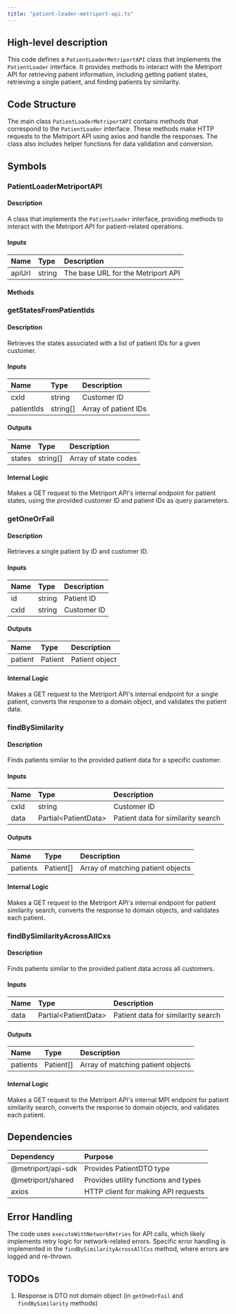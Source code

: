 ```yaml
---
title: "patient-loader-metriport-api.ts"
---
```


## High-level description
This code defines a `PatientLoaderMetriportAPI` class that implements the `PatientLoader` interface. It provides methods to interact with the Metriport API for retrieving patient information, including getting patient states, retrieving a single patient, and finding patients by similarity.

## Code Structure
The main class `PatientLoaderMetriportAPI` contains methods that correspond to the `PatientLoader` interface. These methods make HTTP requests to the Metriport API using axios and handle the responses. The class also includes helper functions for data validation and conversion.

## Symbols

### PatientLoaderMetriportAPI
#### Description
A class that implements the `PatientLoader` interface, providing methods to interact with the Metriport API for patient-related operations.

#### Inputs
| Name | Type | Description |
|:-----|:-----|:------------|
| apiUrl | string | The base URL for the Metriport API |

#### Methods

### getStatesFromPatientIds
#### Description
Retrieves the states associated with a list of patient IDs for a given customer.

#### Inputs
| Name | Type | Description |
|:-----|:-----|:------------|
| cxId | string | Customer ID |
| patientIds | string[] | Array of patient IDs |

#### Outputs
| Name | Type | Description |
|:-----|:-----|:------------|
| states | string[] | Array of state codes |

#### Internal Logic
Makes a GET request to the Metriport API's internal endpoint for patient states, using the provided customer ID and patient IDs as query parameters.

### getOneOrFail
#### Description
Retrieves a single patient by ID and customer ID.

#### Inputs
| Name | Type | Description |
|:-----|:-----|:------------|
| id | string | Patient ID |
| cxId | string | Customer ID |

#### Outputs
| Name | Type | Description |
|:-----|:-----|:------------|
| patient | Patient | Patient object |

#### Internal Logic
Makes a GET request to the Metriport API's internal endpoint for a single patient, converts the response to a domain object, and validates the patient data.

### findBySimilarity
#### Description
Finds patients similar to the provided patient data for a specific customer.

#### Inputs
| Name | Type | Description |
|:-----|:-----|:------------|
| cxId | string | Customer ID |
| data | Partial&lt;PatientData&gt; | Patient data for similarity search |

#### Outputs
| Name | Type | Description |
|:-----|:-----|:------------|
| patients | Patient[] | Array of matching patient objects |

#### Internal Logic
Makes a GET request to the Metriport API's internal endpoint for patient similarity search, converts the response to domain objects, and validates each patient.

### findBySimilarityAcrossAllCxs
#### Description
Finds patients similar to the provided patient data across all customers.

#### Inputs
| Name | Type | Description |
|:-----|:-----|:------------|
| data | Partial&lt;PatientData&gt; | Patient data for similarity search |

#### Outputs
| Name | Type | Description |
|:-----|:-----|:------------|
| patients | Patient[] | Array of matching patient objects |

#### Internal Logic
Makes a GET request to the Metriport API's internal MPI endpoint for patient similarity search, converts the response to domain objects, and validates each patient.

## Dependencies
| Dependency | Purpose |
|:-----------|:--------|
| @metriport/api-sdk | Provides PatientDTO type |
| @metriport/shared | Provides utility functions and types |
| axios | HTTP client for making API requests |

## Error Handling
The code uses `executeWithNetworkRetries` for API calls, which likely implements retry logic for network-related errors. Specific error handling is implemented in the `findBySimilarityAcrossAllCxs` method, where errors are logged and re-thrown.

## TODOs
1. Response is DTO not domain object (in `getOneOrFail` and `findBySimilarity` methods)